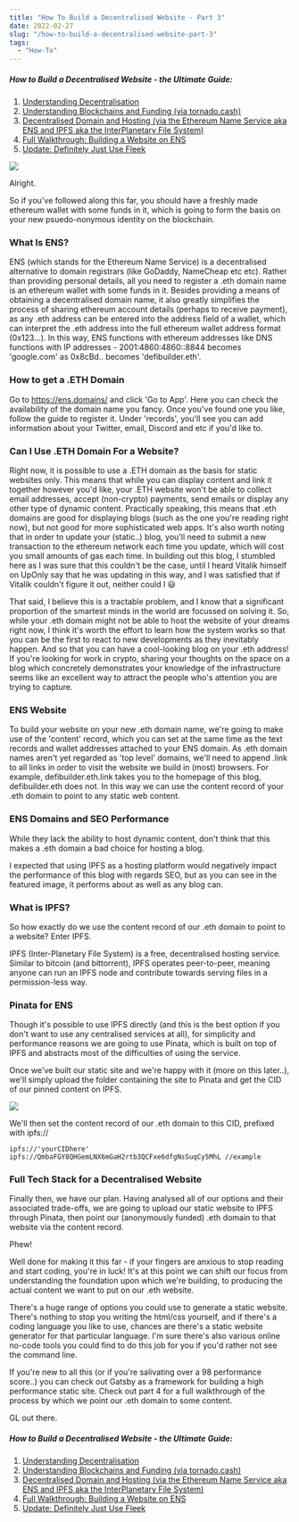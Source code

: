 ```yaml
---
title: "How To Build a Decentralised Website - Part 3"
date: 2022-02-27
slug: "/how-to-build-a-decentralised-website-part-3"
tags:
  - "How-To"
---
```


##### How to Build a Decentralised Website - the Ultimate Guide:

1. [Understanding Decentralisation](https://defibuilder.eth.limo/how-to-build-a-decentralised-website-part-1)
2. [Understanding Blockchains and Funding (via tornado.cash)](https://defibuilder.eth.limo/how-to-build-a-decentralised-website-part-2)
3. [Decentralised Domain and Hosting (via the Ethereum Name Service aka ENS and IPFS aka the InterPlanetary File System)](https://defibuilder.eth.limo/how-to-build-a-decentralised-website-part-3)
4. [Full Walkthrough: Building a Website on ENS](https://defibuilder.eth.limo/how-to-build-a-decentralised-website-part-4)
5. [Update: Definitely Just Use Fleek](https://defibuilder.eth.limo/how-to-build-a-decentralised-website-part-5)

![](https://i.gyazo.com/4fb91752ff62217acb430b5fe8b82d76.png)

Alright.

So if you've followed along this far, you should have a freshly made ethereum wallet with some funds in it, which is going to form the basis on your new psuedo-nonymous identity on the blockchain.

### What Is ENS?
ENS (which stands for the Ethereum Name Service) is a decentralised alternative to domain registrars (like GoDaddy, NameCheap etc etc). Rather than providing personal details, all you need to register a .eth domain name is an ethereum wallet with some funds in it. Besides providing a means of obtaining a decentralised domain name, it also greatly simplifies the process of sharing ethereum account details (perhaps to receive payment), as any .eth address can be entered into the address field of a wallet, which can interpret the .eth address into the full ethereum wallet address format (0x123...). In this way, ENS functions with ethereum addresses like DNS functions with IP addresses - 2001:4860:4860::8844 becomes 'google.com' as 0x8cBd.. becomes 'defibuilder.eth'.

### How to get a .ETH Domain
Go to https://ens.domains/ and click 'Go to App'. Here you can check the availability of the domain name you fancy. Once you've found one you like, follow the guide to register it. Under 'records', you'll see you can add information about your Twitter, email, Discord and etc if you'd like to.

### Can I Use .ETH Domain For a Website?
Right now, it is possible to use a .ETH domain as the basis for static websites only. This means that while you can display content and link it together however you'd like, your .ETH website won't be able to collect email addresses, accept (non-crypto) payments, send emails or display any other type of dynamic content. Practically speaking, this means that .eth domains are good for displaying blogs (such as the one you're reading right now), but not good for more sophisticated web apps. It's also worth noting that in order to update your (static..) blog, you'll need to submit a new transaction to the ethereum network each time you update, which will cost you small amounts of gas each time. In building out this blog, I stumbled here as I was sure that this couldn't be the case, until I heard Vitalik himself on UpOnly say that he was updating in this way, and I was satisfied that if Vitalik couldn't figure it out, neither could I 😃

That said, I believe this is a tractable problem, and I know that a significant proportion of the smartest minds in the world are focussed on solving it. So, while your .eth domain might not be able to host the website of your dreams right now, I think it's worth the effort to learn how the system works so that you can be the first to react to new developments as they inevitably happen. And so that you can have a cool-looking blog on your .eth address! If you're looking for work in crypto, sharing your thoughts on the space on a blog which concretely demonstrates your knowledge of the infrastructure seems like an excellent way to attract the people who's attention you are trying to capture.

### ENS Website
To build your website on your new .eth domain name, we're going to make use of the 'content' record, which you can set at the same time as the text records and wallet addresses attached to your ENS domain. As .eth domain names aren't yet regarded as 'top level' domains, we'll need to append .link to all links in order to visit the website we build in (most) browsers. For example, defibuilder.eth.link takes you to the homepage of this blog, defibuilder.eth does not. In this way we can use the content record of your .eth domain to point to any static web content.

### ENS Domains and SEO Performance
While they lack the ability to host dynamic content, don't think that this makes a .eth domain a bad choice for hosting a blog.

I expected that using IPFS as a hosting platform would negatively impact the performance of this blog with regards SEO, but as you can see in the featured image, it performs about as well as any blog can.

### What is IPFS?
So how exactly do we use the content record of our .eth domain to point to a website? Enter IPFS.

IPFS (Inter-Planetary File System) is a free, decentralised hosting service. Similar to bitcoin (and bittorrent), IPFS operates peer-to-peer, meaning anyone can run an IPFS node and contribute towards serving files in a permission-less way.

### Pinata for ENS
Though it's possible to use IPFS directly (and this is the best option if you don't want to use any centralised services at all), for simplicity and performance reasons we are going to use Pinata, which is built on top of IPFS and abstracts most of the difficulties of using the service.

Once we've built our static site and we're happy with it (more on this later..), we'll simply upload the folder containing the site to Pinata and get the CID of our pinned content on IPFS.

![](https://i.gyazo.com/34b6f6e3fdba38de802ef00fb93f49c7.jpg)

We'll then set the content record of our .eth domain to this CID, prefixed with ipfs://

```
ipfs://'yourCIDhere'
ipfs://QmbaFGY8QHGemLNX6mGaH2rtb3QCFxe6dfgNsSuqCy5MhL //example
```

### Full Tech Stack for a Decentralised Website
Finally then, we have our plan. Having analysed all of our options and their associated trade-offs, we are going to upload our static website to IPFS through Pinata, then point our (anonymously funded) .eth domain to that website via the content record.

Phew!

Well done for making it this far - if your fingers are anxious to stop reading and start coding, you're in luck! It's at this point we can shift our focus from understanding the foundation upon which we're building, to producing the actual content we want to put on our .eth website.

There's a huge range of options you could use to generate a static website. There's nothing to stop you writing the html/css yourself, and if there's a coding language you like to use, chances are there's a static website generator for that particular language. I'm sure there's also various online no-code tools you could find to do this job for you if you'd rather not see the command line.

If you're new to all this (or if you're salivating over a 98 performance score..) you can check out Gatsby as a framework for building a high performance static site. Check out part 4 for a full walkthrough of the process by which we point our .eth domain to some content.

GL out there.

##### How to Build a Decentralised Website - the Ultimate Guide:

1. [Understanding Decentralisation](https://defibuilder.eth.limo/how-to-build-a-decentralised-website-part-1)
2. [Understanding Blockchains and Funding (via tornado.cash)](https://defibuilder.eth.limo/how-to-build-a-decentralised-website-part-2)
3. [Decentralised Domain and Hosting (via the Ethereum Name Service aka ENS and IPFS aka the InterPlanetary File System)](https://defibuilder.eth.limo/how-to-build-a-decentralised-website-part-3)
4. [Full Walkthrough: Building a Website on ENS](https://defibuilder.eth.limo/how-to-build-a-decentralised-website-part-4)
5. [Update: Definitely Just Use Fleek](https://defibuilder.eth.limo/how-to-build-a-decentralised-website-part-5)
